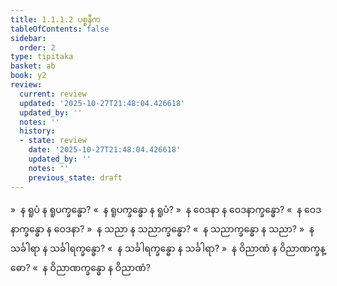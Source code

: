 ```yaml
---
title: 1.1.1.2 ပစ္စနီက
tableOfContents: false
sidebar:
  order: 2
type: tipitaka
basket: ab
book: y2
review:
  current: review
  updated: '2025-10-27T21:48:04.426618'
  updated_by: ''
  notes: ''
  history:
  - state: review
    date: '2025-10-27T21:48:04.426618'
    updated_by: ''
    notes: ''
    previous_state: draft
---
```



<ReviewStatus review={frontmatter.review} showDetails={true} />

<HypothesisAnnotation frontmatter={frontmatter} />

<DynamicBreadcrumb />

<Division number="3" book="y2" e="ch" v="33" p="17">

<Paragraph number="13" book="y2">
»  န ရူပံ န ရူပက္ခန္ဓော?
</Paragraph>

<Paragraph number="14" book="y2">
«  န ရူပက္ခန္ဓော န ရူပံ?
</Paragraph>

<Paragraph number="15" book="y2">
»  န ဝေဒနာ န ဝေဒနာက္ခန္ဓော?
</Paragraph>

<Paragraph number="16" book="y2">
«  န ဝေဒနာက္ခန္ဓော န ဝေဒနာ?
</Paragraph>

<Paragraph number="17" book="y2">
»  န သညာ န သညာက္ခန္ဓော?
</Paragraph>

<Paragraph number="18" book="y2">
«  န သညာက္ခန္ဓော န သညာ?
</Paragraph>

<Paragraph number="19" book="y2">
»  န သင်္ခါရာ န သင်္ခါရက္ခန္ဓော?
</Paragraph>

<Paragraph number="20" book="y2">
«  န သင်္ခါရက္ခန္ဓော န သင်္ခါရာ?
</Paragraph>

<Paragraph number="21" book="y2">
»  န ဝိညာဏံ န ဝိညာဏက္ခန္ဓော?
</Paragraph>

<Paragraph number="22" book="y2">
«  န ဝိညာဏက္ခန္ဓော န ဝိညာဏံ?
</Paragraph>
</Division>
